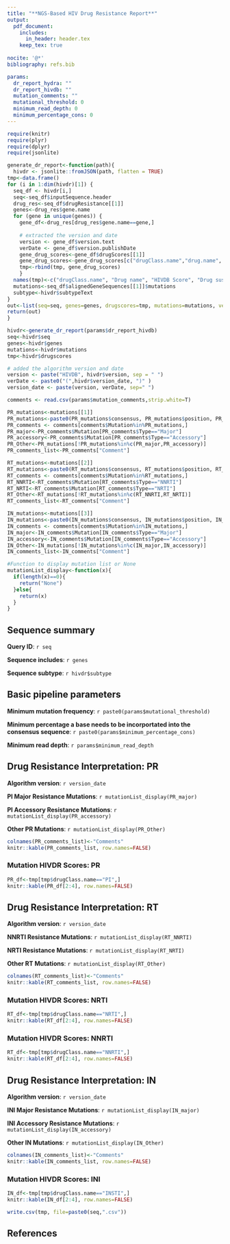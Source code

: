 ```yaml
---
title: "**NGS-Based HIV Drug Resistance Report**"
output: 
  pdf_document:
    includes:
      in_header: header.tex
    keep_tex: true
    
nocite: '@*'
bibliography: refs.bib

params:
  dr_report_hydra: ""
  dr_report_hivdb: ""
  mutation_comments: ""
  mutational_threshold: 0
  minimum_read_depth: 0
  minimum_percentage_cons: 0
---
```


```r
require(knitr)
require(plyr)
require(dplyr)
require(jsonlite)
```

```r
generate_dr_report<-function(path){
  hivdr <- jsonlite::fromJSON(path, flatten = TRUE)
tmp<-data.frame()
for (i in 1:dim(hivdr)[1]) {
  seq_df <- hivdr[i,]
  seq<-seq_df$inputSequence.header
  drug_res<-seq_df$drugResistance[[1]]
  genes<-drug_res$gene.name
  for (gene in unique(genes)) {
    gene_df<-drug_res[drug_res$gene.name==gene,]
    
    # extracted the version and date
    version <- gene_df$version.text
    verDate <- gene_df$version.publishDate
    gene_drug_scores<-gene_df$drugScores[[1]]
    gene_drug_scores<-gene_drug_scores[c("drugClass.name","drug.name", "score", "text")]
    tmp<-rbind(tmp, gene_drug_scores)
    }
  names(tmp)<-c("drugClass.name", "Drug name", "HIVDB Score", "Drug susceptibility")
  mutations<-seq_df$alignedGeneSequences[[1]]$mutations
  subtype<-hivdr$subtypeText
}
out<-list(seq=seq, genes=genes, drugscores=tmp, mutations=mutations, version=version, version_date=verDate, subtype=subtype)
return(out)
}
```

```r
hivdr<-generate_dr_report(params$dr_report_hivdb)
seq<-hivdr$seq
genes<-hivdr$genes
mutations<-hivdr$mutations
tmp<-hivdr$drugscores

# added the algorithm version and date
version <- paste("HIVDB", hivdr$version, sep = " ")
verDate <- paste0("(",hivdr$version_date, ")" )
version_date <- paste(version, verDate, sep=" ")
```

```r
comments <- read.csv(params$mutation_comments,strip.white=T)
```


```r
PR_mutations<-mutations[[1]]
PR_mutations<-paste0(PR_mutations$consensus, PR_mutations$position, PR_mutations$AAs)
PR_comments <- comments[comments$Mutation%in%PR_mutations,]
PR_major<-PR_comments$Mutation[PR_comments$Type=="Major"]
PR_accessory<-PR_comments$Mutation[PR_comments$Type=="Accessory"]
PR_Other<-PR_mutations[!PR_mutations%in%c(PR_major,PR_accessory)]
PR_comments_list<-PR_comments["Comment"]

RT_mutations<-mutations[[2]]
RT_mutations<-paste0(RT_mutations$consensus, RT_mutations$position, RT_mutations$AAs)
RT_comments <- comments[comments$Mutation%in%RT_mutations,]
RT_NNRTI<-RT_comments$Mutation[RT_comments$Type=="NNRTI"]
RT_NRTI<-RT_comments$Mutation[RT_comments$Type=="NRTI"]
RT_Other<-RT_mutations[!RT_mutations%in%c(RT_NNRTI,RT_NRTI)]
RT_comments_list<-RT_comments["Comment"]

IN_mutations<-mutations[[3]]
IN_mutations<-paste0(IN_mutations$consensus, IN_mutations$position, IN_mutations$AAs)
IN_comments <- comments[comments$Mutation%in%IN_mutations,]
IN_major<-IN_comments$Mutation[IN_comments$Type=="Major"]
IN_accessory<-IN_comments$Mutation[IN_comments$Type=="Accessory"]
IN_Other<-IN_mutations[!IN_mutations%in%c(IN_major,IN_accessory)]
IN_comments_list<-IN_comments["Comment"]

#Function to display mutation list or None 
mutationList_display<-function(x){
  if(length(x)==0){
    return("None")
  }else{
    return(x)
  }
}

```

## **Sequence summary**

**Query ID**: `r seq`

**Sequence includes**: `r genes`

**Sequence subtype**: `r hivdr$subtype`

## **Basic pipeline parameters**

**Minimum mutation frequency**: `r paste0(params$mutational_threshold)`

**Minimum percentage a base needs to be incorportated into the consensus sequence**: `r paste0(params$minimum_percentage_cons)`

**Minimum read depth**: `r params$minimum_read_depth`


## **Drug Resistance Interpretation: PR**

**Algorithm version**: `r version_date`

**PI Major Resistance Mutations**: `r mutationList_display(PR_major)`

**PI Accessory Resistance Mutations**: `r mutationList_display(PR_accessory)`

**Other PR Mutations**: `r mutationList_display(PR_Other)`

```r
colnames(PR_comments_list)<-"Comments"
knitr::kable(PR_comments_list, row.names=FALSE)
```

### **Mutation HIVDR Scores: PR**

```r
PR_df<-tmp[tmp$drugClass.name=="PI",]
knitr::kable(PR_df[2:4], row.names=FALSE)
```
\newpage

## **Drug Resistance Interpretation: RT**

**Algorithm version**: `r version_date`

**NNRTI Resistance Mutations**: `r mutationList_display(RT_NNRTI)`

**NRTI Resistance Mutations**: `r mutationList_display(RT_NRTI)`

**Other RT Mutations**: `r mutationList_display(RT_Other)`

```r
colnames(RT_comments_list)<-"Comments"
knitr::kable(RT_comments_list, row.names=FALSE)
```

### **Mutation HIVDR Scores: NRTI**

```r
RT_df<-tmp[tmp$drugClass.name=="NRTI",]
knitr::kable(RT_df[2:4], row.names=FALSE)
```

### **Mutation HIVDR Scores: NNRTI**

```r
RT_df<-tmp[tmp$drugClass.name=="NNRTI",]
knitr::kable(RT_df[2:4], row.names=FALSE)
```

\newpage

## **Drug Resistance Interpretation: IN**

**Algorithm version**: `r version_date`

**INI Major Resistance Mutations**: `r mutationList_display(IN_major)`

**INI Accessory Resistance Mutations**: `r mutationList_display(IN_accessory)`

**Other IN Mutations**: `r mutationList_display(IN_Other)`

```r
colnames(IN_comments_list)<-"Comments"
knitr::kable(IN_comments_list, row.names=FALSE)
```

### **Mutation HIVDR Scores: INI**
```r
IN_df<-tmp[tmp$drugClass.name=="INSTI",]
knitr::kable(IN_df[2:4], row.names=FALSE)
```

```r
write.csv(tmp, file=paste0(seq,".csv"))
```

## **References**